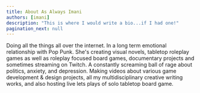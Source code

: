 ```yaml
---
title: About As Always Imani
authors: [imani]
description: "This is where I would write a bio...if I had one!"
pagination_next: null
---
```


Doing all the things all over the internet. In a long term emotional relationship with Pop Punk. She's creating visual novels, tabletop roleplay games as well as roleplay focused board games, documentary projects and sometimes streaming on Twitch. A constantly screaming ball of rage about politics, anxiety, and depression. Making videos about various game development & design projects, all my multidisciplinary creative writing works, and also hosting live lets plays of solo tabletop board game.